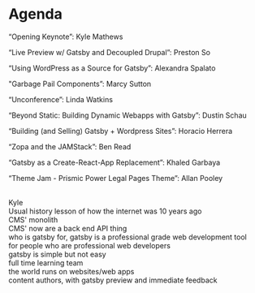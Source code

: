 # Agenda

<Appear>
  <p>
    “Opening Keynote”: <span>Kyle Mathews</span>
  </p>
  <p>“Live Preview w/ Gatsby and Decoupled Drupal”: Preston So</p>
  <p>“Using WordPress as a Source for Gatsby”: Alexandra Spalato</p>
  <p>"Garbage Pail Components”: Marcy Sutton</p>
  <p>“Unconference”: Linda Watkins</p>
  <p>
    “Beyond Static: Building Dynamic Webapps with Gatsby”: Dustin
    Schau
  </p>
  <p>
    “Building (and Selling) Gatsby + Wordpress Sites”: Horacio Herrera
  </p>
  <p>“Zopa and the JAMStack”: Ben Read</p>
  <p>“Gatsby as a Create-React-App Replacement”: Khaled Garbaya</p>
  <p>“Theme Jam - Prismic Power Legal Pages Theme”: Allan Pooley</p>
</Appear>

<Notes>
  <br /> Kyle
  <br /> Usual history lesson of how the internet was 10 years ago
  <br /> CMS' monolith
  <br /> CMS' now are a back end API thing
  <br /> who is gatsby for, gatsby is a professional grade web
  development tool
  <br /> for people who are professional web developers
  <br /> gatsby is simple but not easy
  <br /> full time learning team
  <br /> the world runs on websites/web apps
  <br /> content authors, with gatsby preview and immediate feedback
</Notes>
